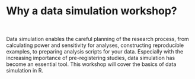# Why a data simulation workshop? {.unnumbered}

\

Data simulation enables the careful planning of the research process, from calculating power and sensitivity for analyses, constructing reproducible examples, to preparing analysis scripts for your data. Especially with the increasing importance of pre-registering studies, data simulation has become an essential tool. This workshop will cover the basics of data simulation in R.
